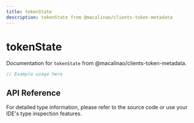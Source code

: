 ```yaml
---
title: tokenState
description: tokenState from @macalinao/clients-token-metadata
---
```


# tokenState

Documentation for `tokenState` from @macalinao/clients-token-metadata.

```typescript
// Example usage here
```

## API Reference

For detailed type information, please refer to the source code or use your IDE's type inspection features.
